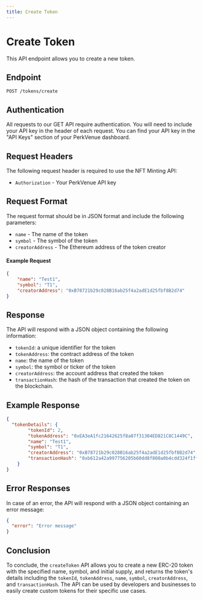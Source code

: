 ```yaml
---
title: Create Token
---
```


# Create Token 

This API endpoint allows you to create a new token.

## Endpoint

`POST /tokens/create`

## Authentication
All requests to our GET API require authentication. You will need to include your API key in the header of each request. You can find your API key in the "API Keys" section of your PerkVenue dashboard.

## Request Headers

The following request header is required to use the NFT Minting API:

- `Authorization` - Your PerkVenue API key

## Request Format

The request format should be in JSON format and include the following parameters:

- `name` - The name of the token
- `symbol` - The symbol of the token
- `creatorAddress` - The Ethereum address of the token creator



#### Example Request

```json copy
{
    "name": "Test1",
    "symbol": "T1",
    "creatorAddress": "0xB78721b29c028B16ab25f4a2adE1d25fbf8B2d74"
}
```

## Response

The API will respond with a JSON object containing the following information:

- `tokenId`: a unique identifier for the token
- `tokenAddress`: the contract address of the token
- `name`: the name of the token
- `symbol`: the symbol or ticker of the token
- `creatorAddress`: the account address that created the token
- `transactionHash`: the hash of the transaction that created the token on the blockchain.

## Example Response

```json
{
  "tokenDetails": {
        "tokenId": 2,
        "tokenAddress": "0xEA3eA1fc21642625f8a07f31304ED821C8C1449C",
        "name": "Test1",
        "symbol": "T1",
        "creatorAddress": "0xB78721b29c028B16ab25f4a2adE1d25fbf8B2d74",
        "transactionHash": "0xb612a42a997756205b60dd8f800a0b4cdd324f1ff14b9e83f5b538c4f91a1908"
    }
}
```

## Error Responses
In case of an error, the API will respond with a JSON object containing an error message:

```json
{
  "error": "Error message"
}

```

## Conclusion
To conclude, the `createToken` API allows you to create a new ERC-20 token with the specified name, symbol, and initial supply, and returns the token's details including the `tokenId`, `tokenAddress`, `name`, `symbol`, `creatorAddress`, and `transactionHash`. The API can be used by developers and businesses to easily create custom tokens for their specific use cases.


